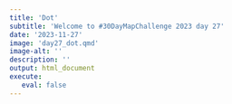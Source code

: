 ```yaml
---
title: 'Dot'
subtitle: 'Welcome to #30DayMapChallenge 2023 day 27'
date: '2023-11-27'
image: 'day27_dot.qmd'
image-alt: ''
description: ''
output: html_document
execute: 
   eval: false
---
```

